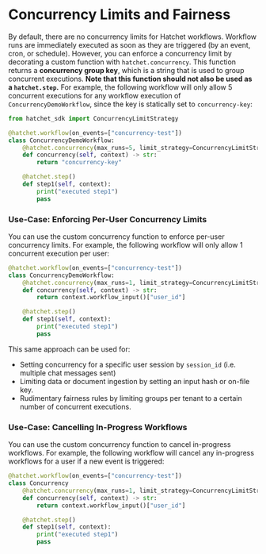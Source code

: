 # Concurrency Limits and Fairness

By default, there are no concurrency limits for Hatchet workflows. Workflow runs are immediately executed as soon as they are triggered (by an event, cron, or schedule). However, you can enforce a concurrency limit by decorating a custom function with `hatchet.concurrency`. This function returns a **concurrency group key**, which is a string that is used to group concurrent executions. **Note that this function should not also be used as a `hatchet.step`.** For example, the following workflow will only allow 5 concurrent executions for any workflow execution of `ConcurrencyDemoWorkflow`, since the key is statically set to `concurrency-key`:

```py
from hatchet_sdk import ConcurrencyLimitStrategy

@hatchet.workflow(on_events=["concurrency-test"])
class ConcurrencyDemoWorkflow:
    @hatchet.concurrency(max_runs=5, limit_strategy=ConcurrencyLimitStrategy.GROUP_ROUND_ROBIN)
    def concurrency(self, context) -> str:
        return "concurrency-key"

    @hatchet.step()
    def step1(self, context):
        print("executed step1")
        pass
```

### Use-Case: Enforcing Per-User Concurrency Limits

You can use the custom concurrency function to enforce per-user concurrency limits. For example, the following workflow will only allow 1 concurrent execution per user:

```py
@hatchet.workflow(on_events=["concurrency-test"])
class ConcurrencyDemoWorkflow:
    @hatchet.concurrency(max_runs=1, limit_strategy=ConcurrencyLimitStrategy.GROUP_ROUND_ROBIN)
    def concurrency(self, context) -> str:
        return context.workflow_input()["user_id"]

    @hatchet.step()
    def step1(self, context):
        print("executed step1")
        pass
```

This same approach can be used for:

- Setting concurrency for a specific user session by `session_id` (i.e. multiple chat messages sent)
- Limiting data or document ingestion by setting an input hash or on-file key.
- Rudimentary fairness rules by limiting groups per tenant to a certain number of concurrent executions.

### Use-Case: Cancelling In-Progress Workflows

You can use the custom concurrency function to cancel in-progress workflows. For example, the following workflow will cancel any in-progress workflows for a user if a new event is triggered:

```py
@hatchet.workflow(on_events=["concurrency-test"])
class Concurrency
    @hatchet.concurrency(max_runs=1, limit_strategy=ConcurrencyLimitStrategy.CANCEL_IN_PROGRESS)
    def concurrency(self, context) -> str:
        return context.workflow_input()["user_id"]

    @hatchet.step()
    def step1(self, context):
        print("executed step1")
        pass
```
